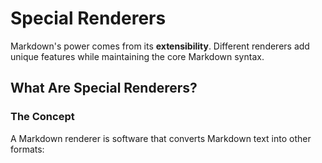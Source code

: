 # Special Renderers

Markdown's power comes from its **extensibility**. Different renderers add unique features while maintaining the core Markdown syntax.

## What Are Special Renderers?

### The Concept

A Markdown renderer is software that converts Markdown text into other formats:
